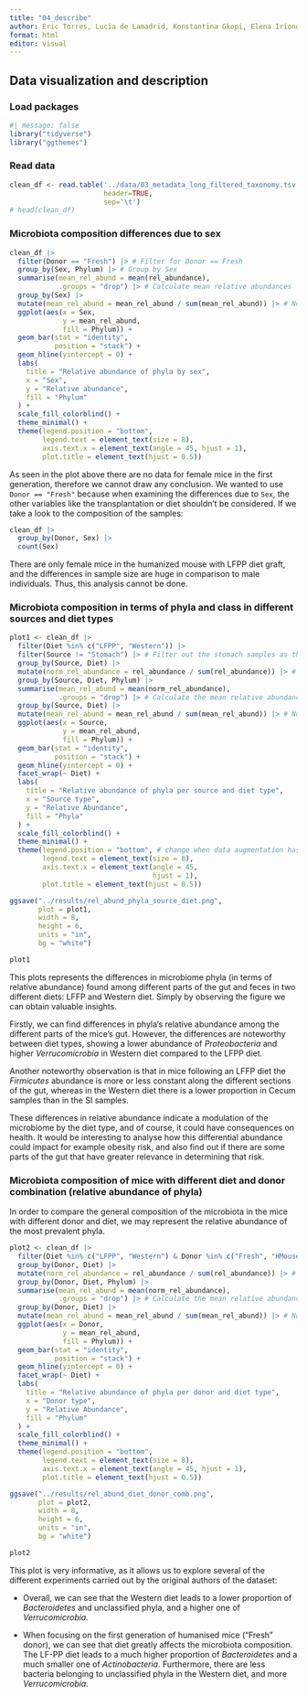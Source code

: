 ```yaml
---
title: "04_describe"
author: Eric Torres, Lucia de Lamadrid, Konstantina Gkopi, Elena Iriondo and Jorge Santiago
format: html
editor: visual
---
```


## Data visualization and description

### Load packages

```r
#| message: false 
library("tidyverse")
library("ggthemes")
```

### Read data

```r
clean_df <- read.table('../data/03_metadata_long_filtered_taxonomy.tsv', 
                       header=TRUE, 
                       sep='\t')
# head(clean_df)
```

### Microbiota composition differences due to sex

```r
clean_df |> 
  filter(Donor == "Fresh") |> # Filter for Donor == Fresh
  group_by(Sex, Phylum) |> # Group by Sex
  summarise(mean_rel_abund = mean(rel_abundance), 
            .groups = "drop") |> # Calculate mean relative abundances
  group_by(Sex) |> 
  mutate(mean_rel_abund = mean_rel_abund / sum(mean_rel_abund)) |> # Normalize mean abundances so that the total for each sex
  ggplot(aes(x = Sex,
             y = mean_rel_abund,
             fill = Phylum)) + 
  geom_bar(stat = "identity",
           position = "stack") +
  geom_hline(yintercept = 0) +
  labs(
    title = "Relative abundance of phyla by sex",
    x = "Sex",
    y = "Relative abundance",
    fill = "Phylum"
  ) +
  scale_fill_colorblind() +
  theme_minimal() +
  theme(legend.position = "bottom", 
        legend.text = element_text(size = 8),
        axis.text.x = element_text(angle = 45, hjust = 1), 
        plot.title = element_text(hjust = 0.5))

```

As seen in the plot above there are no data for female mice in the first generation, therefore we cannot draw any conclusion. We wanted to use `Donor == "Fresh"` because when examining the differences due to `Sex`, the other variables like the transplantation or diet shouldn't be considered. If we take a look to the composition of the samples:

```r
clean_df |> 
  group_by(Donor, Sex) |> 
  count(Sex)
```

There are only female mice in the humanized mouse with LFPP diet graft, and the differences in sample size are huge in comparison to male individuals. Thus, this analysis cannot be done.

### Microbiota composition in terms of phyla and class in different sources and diet types

```r
plot1 <- clean_df |> 
  filter(Diet %in% c("LFPP", "Western")) |> 
  filter(Source != "Stomach") |> # Filter out the stomach samples as there are none in LFPP
  group_by(Source, Diet) |> 
  mutate(norm_rel_abundance = rel_abundance / sum(rel_abundance)) |> # Normalize abundance within samples
  group_by(Source, Diet, Phylum) |> 
  summarise(mean_rel_abund = mean(norm_rel_abundance), 
            .groups = "drop") |> # Calculate the mean relative abundances
  group_by(Source, Diet) |> 
  mutate(mean_rel_abund = mean_rel_abund / sum(mean_rel_abund)) |> # Normalize mean abundances so that the total for each one is 1
  ggplot(aes(x = Source,
             y = mean_rel_abund,
             fill = Phylum)) + 
  geom_bar(stat = "identity",
           position = "stack") +
  geom_hline(yintercept = 0) +
  facet_wrap(~ Diet) + 
  labs(
    title = "Relative abundance of phyla per source and diet type",
    x = "Source type",
    y = "Relative Abundance",
    fill = "Phyla"
  ) +
  scale_fill_colorblind() +
  theme_minimal() +
  theme(legend.position = "bottom", # change when data augmentation has been done
        legend.text = element_text(size = 8),
        axis.text.x = element_text(angle = 45, 
                                   hjust = 1), 
        plot.title = element_text(hjust = 0.5))

ggsave("../results/rel_abund_phyla_source_diet.png", 
       plot = plot1, 
       width = 8, 
       height = 6, 
       units = "in", 
       bg = "white")

plot1
```

This plots represents the differences in microbiome phyla (in terms of relative abundance) found among different parts of the gut and feces in two different diets: LFFP and Western diet. Simply by observing the figure we can obtain valuable insights.

Firstly, we can find differences in phyla's relative abundance among the different parts of the mice's gut. However, the differences are noteworthy between diet types, showing a lower abundance of *Proteobacteria* and higher *Verrucomicrobia* in Western diet compared to the LFPP diet.

Another noteworthy observation is that in mice following an LFFP diet the *Firmicutes* abundance is more or less constant along the different sections of the gut, whereas in the Western diet there is a lower proportion in Cecum samples than in the SI samples.

These differences in relative abundance indicate a modulation of the microbiome by the diet type, and of course, it could have consequences on health. It would be interesting to analyse how this differential abundance could impact for example obesity risk, and also find out if there are some parts of the gut that have greater relevance in determining that risk.

### Microbiota composition of mice with different diet and donor combination (relative abundance of phyla)

In order to compare the general composition of the microbiota in the mice with different donor and diet, we may represent the relative abundance of the most prevalent phyla.

```r
plot2 <- clean_df |> 
  filter(Diet %in% c("LFPP", "Western") & Donor %in% c("Fresh", "HMouseLFPP", "HMouseWestern")) |> 
  group_by(Donor, Diet) |> 
  mutate(norm_rel_abundance = rel_abundance / sum(rel_abundance)) |> # Normalize abundance within samples
  group_by(Donor, Diet, Phylum) |> 
  summarise(mean_rel_abund = mean(norm_rel_abundance), 
            .groups = "drop") |> # Calculate the mean relative abundances
  group_by(Donor, Diet) |> 
  mutate(mean_rel_abund = mean_rel_abund / sum(mean_rel_abund)) |> # Normalize mean abundances so that the total for each one is 1
  ggplot(aes(x = Donor,
             y = mean_rel_abund,
             fill = Phylum)) + 
  geom_bar(stat = "identity",
           position = "stack") +
  geom_hline(yintercept = 0) +
  facet_wrap(~ Diet) + 
  labs(
    title = "Relative abundance of phyla per donor and diet type",
    x = "Donor type",
    y = "Relative Abundance",
    fill = "Phylum"
  ) +
  scale_fill_colorblind() +
  theme_minimal() +
  theme(legend.position = "bottom",
        legend.text = element_text(size = 8),
        axis.text.x = element_text(angle = 45, hjust = 1), 
        plot.title = element_text(hjust = 0.5))

ggsave("../results/rel_abund_diet_donor_comb.png", 
       plot = plot2, 
       width = 8, 
       height = 6, 
       units = "in", 
       bg = "white")

plot2
```

This plot is very informative, as it allows us to explore several of the different experiments carried out by the original authors of the dataset:

-   Overall, we can see that the Western diet leads to a lower proportion of *Bacteroidetes* and unclassified phyla, and a higher one of *Verrucomicrobia.*

-   When focusing on the first generation of humanised mice ("Fresh" donor), we can see that diet greatly affects the microbiota composition. The LF-PP diet leads to a much higher proportion of *Bacteroidetes* and a much smaller one of *Actinobacteria*. Furthermore, there are less bacteria belonging to unclassified phyla in the Western diet, and more *Verrucomicrobia.*
